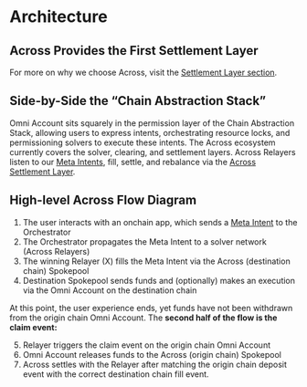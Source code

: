 # Architecture 

## Across Provides the First Settlement Layer

For more on why we choose Across, visit the [Settlement Layer section](/omni-account/architecture/settlement-layer).

## Side-by-Side the “Chain Abstraction Stack”

Omni Account sits squarely in the permission layer of the Chain Abstraction Stack, allowing users to express intents, orchestrating resource locks, and permissioning solvers to execute these intents. The Across ecosystem currently covers the solver, clearing, and settlement layers. Across Relayers listen to our [Meta Intents](/omni-account/meta-intents), fill, settle, and rebalance via the [Across Settlement Layer](/omni-account/architecture/settlement-layer). 

## High-level Across Flow Diagram

1. The user interacts with an onchain app, which sends a [Meta Intent](/omni-account/meta-intents) to the Orchestrator
2. The Orchestrator propagates the Meta Intent to a solver network (Across Relayers)
3. The winning Relayer (X) fills the Meta Intent via the Across (destination chain) Spokepool
4. Destination Spokepool sends funds and (optionally) makes an execution via the Omni Account on the destination chain 

At this point, the user experience ends, yet funds have not been withdrawn from the origin chain Omni Account. The **second half of the flow is the claim event:**

5. Relayer triggers the claim event on the origin chain Omni Account 
6. Omni Account releases funds to the Across (origin chain) Spokepool
7. Across settles with the Relayer after matching the origin chain deposit event with the correct destination chain fill event.  
